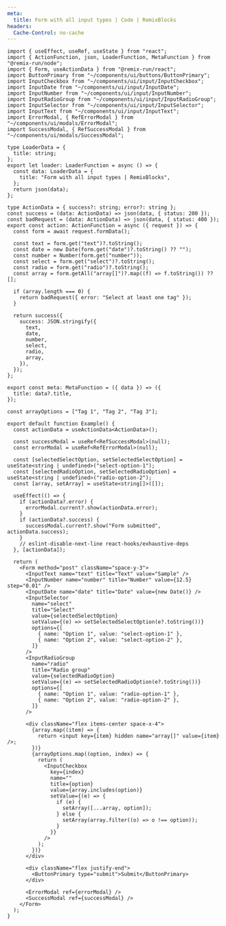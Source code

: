 ```yaml
---
meta:
  title: Form with all input types | Code | RemixBlocks
headers:
  Cache-Control: no-cache
---
```


```tsx
import { useEffect, useRef, useState } from "react";
import { ActionFunction, json, LoaderFunction, MetaFunction } from "@remix-run/node";
import { Form, useActionData } from "@remix-run/react";
import ButtonPrimary from "~/components/ui/buttons/ButtonPrimary";
import InputCheckbox from "~/components/ui/input/InputCheckbox";
import InputDate from "~/components/ui/input/InputDate";
import InputNumber from "~/components/ui/input/InputNumber";
import InputRadioGroup from "~/components/ui/input/InputRadioGroup";
import InputSelector from "~/components/ui/input/InputSelector";
import InputText from "~/components/ui/input/InputText";
import ErrorModal, { RefErrorModal } from "~/components/ui/modals/ErrorModal";
import SuccessModal, { RefSuccessModal } from "~/components/ui/modals/SuccessModal";

type LoaderData = {
  title: string;
};
export let loader: LoaderFunction = async () => {
  const data: LoaderData = {
    title: "Form with all input types | RemixBlocks",
  };
  return json(data);
};

type ActionData = { success?: string; error?: string };
const success = (data: ActionData) => json(data, { status: 200 });
const badRequest = (data: ActionData) => json(data, { status: 400 });
export const action: ActionFunction = async ({ request }) => {
  const form = await request.formData();

  const text = form.get("text")?.toString();
  const date = new Date(form.get("date")?.toString() ?? "");
  const number = Number(form.get("number"));
  const select = form.get("select")?.toString();
  const radio = form.get("radio")?.toString();
  const array = form.getAll("array[]")?.map((f) => f.toString()) ?? [];

  if (array.length === 0) {
    return badRequest({ error: "Select at least one tag" });
  }

  return success({
    success: JSON.stringify({
      text,
      date,
      number,
      select,
      radio,
      array,
    }),
  });
};

export const meta: MetaFunction = ({ data }) => ({
  title: data?.title,
});

const arrayOptions = ["Tag 1", "Tag 2", "Tag 3"];

export default function Example() {
  const actionData = useActionData<ActionData>();

  const successModal = useRef<RefSuccessModal>(null);
  const errorModal = useRef<RefErrorModal>(null);

  const [selectedSelectOption, setSelectedSelectOption] = useState<string | undefined>("select-option-1");
  const [selectedRadioOption, setSelectedRadioOption] = useState<string | undefined>("radio-option-2");
  const [array, setArray] = useState<string[]>([]);

  useEffect(() => {
    if (actionData?.error) {
      errorModal.current?.show(actionData.error);
    }
    if (actionData?.success) {
      successModal.current?.show("Form submitted", actionData.success);
    }
    // eslint-disable-next-line react-hooks/exhaustive-deps
  }, [actionData]);

  return (
    <Form method="post" className="space-y-3">
      <InputText name="text" title="Text" value="Sample" />
      <InputNumber name="number" title="Number" value={12.5} step="0.01" />
      <InputDate name="date" title="Date" value={new Date()} />
      <InputSelector
        name="select"
        title="Select"
        value={selectedSelectOption}
        setValue={(e) => setSelectedSelectOption(e?.toString())}
        options={[
          { name: "Option 1", value: "select-option-1" },
          { name: "Option 2", value: "select-option-2" },
        ]}
      />
      <InputRadioGroup
        name="radio"
        title="Radio group"
        value={selectedRadioOption}
        setValue={(e) => setSelectedRadioOption(e?.toString())}
        options={[
          { name: "Option 1", value: "radio-option-1" },
          { name: "Option 2", value: "radio-option-2" },
        ]}
      />

      <div className="flex items-center space-x-4">
        {array.map((item) => {
          return <input key={item} hidden name="array[]" value={item} />;
        })}
        {arrayOptions.map((option, index) => {
          return (
            <InputCheckbox
              key={index}
              name=""
              title={option}
              value={array.includes(option)}
              setValue={(e) => {
                if (e) {
                  setArray([...array, option]);
                } else {
                  setArray(array.filter((o) => o !== option));
                }
              }}
            />
          );
        })}
      </div>

      <div className="flex justify-end">
        <ButtonPrimary type="submit">Submit</ButtonPrimary>
      </div>

      <ErrorModal ref={errorModal} />
      <SuccessModal ref={successModal} />
    </Form>
  );
}
```
